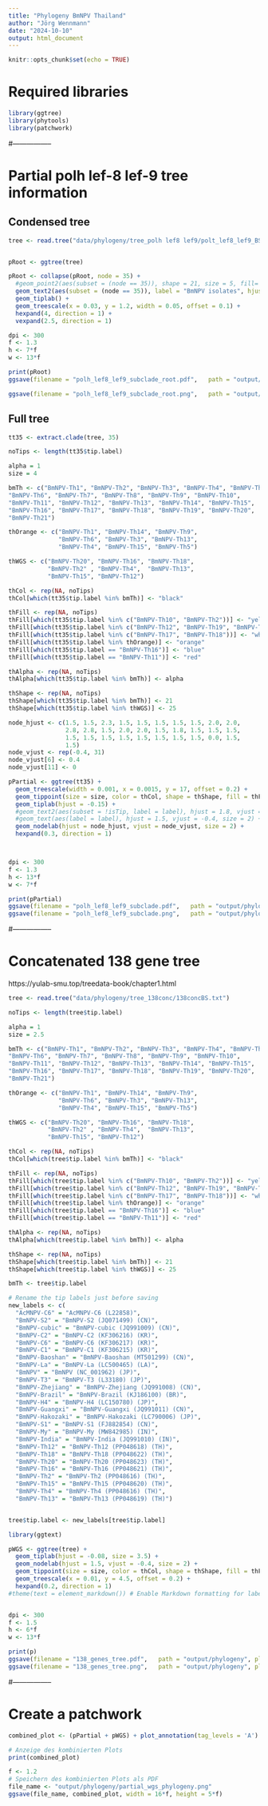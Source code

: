 ```yaml
---
title: "Phylogeny BmNPV Thailand"
author: "Jörg Wennmann"
date: "2024-10-10"
output: html_document
---
```


```r
knitr::opts_chunk$set(echo = TRUE)
```

# Required libraries

```r
library(ggtree)
library(phytools)
library(patchwork)
```

#-----------------

# Partial polh lef-8 lef-9 tree information

## Condensed tree

```r
tree <- read.tree("data/phylogeny/tree_polh lef8 lef9/polt_lef8_lef9_BS.txt")


pRoot <- ggtree(tree)

pRoot <- collapse(pRoot, node = 35) + 
  #geom_point2(aes(subset = (node == 35)), shape = 21, size = 5, fill='black') +
  geom_text2(aes(subset = (node == 35)), label = "BmNPV isolates", hjust = -0.05) +
  geom_tiplab() +
  geom_treescale(x = 0.03, y = 1.2, width = 0.05, offset = 0.1) +
  hexpand(4, direction = 1) +
  vexpand(2.5, direction = 1)

dpi <- 300
f <- 1.3
h <- 7*f
w <- 13*f

print(pRoot)
ggsave(filename = "polh_lef8_lef9_subclade_root.pdf",   path = "output/phylogeny", plot = pRoot, height = h*f, width = w*f, units = "cm", dpi = dpi, device = "pdf")

ggsave(filename = "polh_lef8_lef9_subclade_root.png",   path = "output/phylogeny", plot = pRoot, height = h*f, width = w*f, units = "cm", dpi = dpi, device = "png")
```

## Full tree

```r
tt35 <- extract.clade(tree, 35)

noTips <- length(tt35$tip.label)

alpha = 1
size = 4

bmTh <- c("BmNPV-Th1", "BmNPV-Th2", "BmNPV-Th3", "BmNPV-Th4", "BmNPV-Th5", 
"BmNPV-Th6", "BmNPV-Th7", "BmNPV-Th8", "BmNPV-Th9", "BmNPV-Th10", 
"BmNPV-Th11", "BmNPV-Th12", "BmNPV-Th13", "BmNPV-Th14", "BmNPV-Th15", 
"BmNPV-Th16", "BmNPV-Th17", "BmNPV-Th18", "BmNPV-Th19", "BmNPV-Th20", 
"BmNPV-Th21")

thOrange <- c("BmNPV-Th1", "BmNPV-Th14", "BmNPV-Th9", 
              "BmNPV-Th6", "BmNPV-Th3", "BmNPV-Th13", 
              "BmNPV-Th4", "BmNPV-Th15", "BmNPV-Th5")

thWGS <- c("BmNPV-Th20", "BmNPV-Th16", "BmNPV-Th18", 
           "BmNPV-Th2" , "BmNPV-Th4",  "BmNPV-Th13",
           "BmNPV-Th15", "BmNPV-Th12")

thCol <- rep(NA, noTips)
thCol[which(tt35$tip.label %in% bmTh)] <- "black"

thFill <- rep(NA, noTips)
thFill[which(tt35$tip.label %in% c("BmNPV-Th10", "BmNPV-Th2"))] <- "yellow"
thFill[which(tt35$tip.label %in% c("BmNPV-Th12", "BmNPV-Th19", "BmNPV-Th20"))] <- "black"
thFill[which(tt35$tip.label %in% c("BmNPV-Th17", "BmNPV-Th18"))] <- "white"
thFill[which(tt35$tip.label %in% thOrange)] <- "orange"
thFill[which(tt35$tip.label == "BmNPV-Th16")] <- "blue"
thFill[which(tt35$tip.label == "BmNPV-Th11")] <- "red"

thAlpha <- rep(NA, noTips)
thAlpha[which(tt35$tip.label %in% bmTh)] <- alpha

thShape <- rep(NA, noTips)
thShape[which(tt35$tip.label %in% bmTh)] <- 21
thShape[which(tt35$tip.label %in% thWGS)] <- 25

node_hjust <- c(1.5, 1.5, 2.3, 1.5, 1.5, 1.5, 1.5, 1.5, 2.0, 2.0, 
                2.8, 2.8, 1.5, 2.0, 2.0, 1.5, 1.8, 1.5, 1.5, 1.5, 
                1.5, 1.5, 1.5, 1.5, 1.5, 1.5, 1.5, 1.5, 0.0, 1.5, 
                1.5)
node_vjust <- rep(-0.4, 31)
node_vjust[6] <- 0.4
node_vjust[11] <- 0

pPartial <- ggtree(tt35) +
  geom_treescale(width = 0.001, x = 0.0015, y = 17, offset = 0.2) +
  geom_tippoint(size = size, color = thCol, shape = thShape, fill = thFill, alpha = thAlpha) +
  geom_tiplab(hjust = -0.15) +
  #geom_text2(aes(subset = !isTip, label = label), hjust = 1.8, vjust = -0.4, size = 2) +
  #geom_text(aes(label = label), hjust = 1.5, vjust = -0.4, size = 2) +
  geom_nodelab(hjust = node_hjust, vjust = node_vjust, size = 2) +
  hexpand(0.3, direction = 1)



dpi <- 300
f <- 1.3
h <- 13*f
w <- 7*f

print(pPartial)
ggsave(filename = "polh_lef8_lef9_subclade.pdf",   path = "output/phylogeny", plot = pPartial, height = h*f, width = w*f, units = "cm", dpi = dpi, device = "pdf")
ggsave(filename = "polh_lef8_lef9_subclade.png",   path = "output/phylogeny", plot = pPartial, height = h*f, width = w*f, units = "cm", dpi = dpi, device = "png")
```

#-----------------

# Concatenated 138 gene tree

https://yulab-smu.top/treedata-book/chapter1.html

```r
tree <- read.tree("data/phylogeny/tree_138conc/138concBS.txt")

noTips <- length(tree$tip.label)

alpha = 1
size = 2.5

bmTh <- c("BmNPV-Th1", "BmNPV-Th2", "BmNPV-Th3", "BmNPV-Th4", "BmNPV-Th5", 
"BmNPV-Th6", "BmNPV-Th7", "BmNPV-Th8", "BmNPV-Th9", "BmNPV-Th10", 
"BmNPV-Th11", "BmNPV-Th12", "BmNPV-Th13", "BmNPV-Th14", "BmNPV-Th15", 
"BmNPV-Th16", "BmNPV-Th17", "BmNPV-Th18", "BmNPV-Th19", "BmNPV-Th20", 
"BmNPV-Th21")

thOrange <- c("BmNPV-Th1", "BmNPV-Th14", "BmNPV-Th9", 
              "BmNPV-Th6", "BmNPV-Th3", "BmNPV-Th13", 
              "BmNPV-Th4", "BmNPV-Th15", "BmNPV-Th5")

thWGS <- c("BmNPV-Th20", "BmNPV-Th16", "BmNPV-Th18", 
           "BmNPV-Th2" , "BmNPV-Th4",  "BmNPV-Th13",
           "BmNPV-Th15", "BmNPV-Th12")

thCol <- rep(NA, noTips)
thCol[which(tree$tip.label %in% bmTh)] <- "black"

thFill <- rep(NA, noTips)
thFill[which(tree$tip.label %in% c("BmNPV-Th10", "BmNPV-Th2"))] <- "yellow"
thFill[which(tree$tip.label %in% c("BmNPV-Th12", "BmNPV-Th19", "BmNPV-Th20"))] <- "black"
thFill[which(tree$tip.label %in% c("BmNPV-Th17", "BmNPV-Th18"))] <- "white"
thFill[which(tree$tip.label %in% thOrange)] <- "orange"
thFill[which(tree$tip.label == "BmNPV-Th16")] <- "blue"
thFill[which(tree$tip.label == "BmNPV-Th11")] <- "red"

thAlpha <- rep(NA, noTips)
thAlpha[which(tree$tip.label %in% bmTh)] <- alpha

thShape <- rep(NA, noTips)
thShape[which(tree$tip.label %in% bmTh)] <- 21
thShape[which(tree$tip.label %in% thWGS)] <- 25

bmTh <- tree$tip.label

# Rename the tip labels just before saving
new_labels <- c(
  "AcMNPV-C6" = "AcMNPV-C6 (L22858)", 
  "BmNPV-S2" = "BmNPV-S2 (JQ071499) (CN)", 
  "BmNPV-cubic" = "BmNPV-cubic (JQ991009) (CN)",
  "BmNPV-C2" = "BmNPV-C2 (KF306216) (KR)",
  "BmNPV-C6" = "BmNPV-C6 (KF306217) (KR)",
  "BmNPV-C1" = "BmNPV-C1 (KF306215) (KR)",
  "BmNPV-Baoshan" = "BmNPV-Baoshan (MT501299) (CN)",
  "BmNPV-La" = "BmNPV-La (LC500465) (LA)",
  "BmNPV" = "BmNPV (NC_001962) (JP)",
  "BmNPV-T3" = "BmNPV-T3 (L33180) (JP)",
  "BmNPV-Zhejiang" = "BmNPV-Zhejiang (JQ991008) (CN)",
  "BmNPV-Brazil" = "BmNPV-Brazil (KJ186100) (BR)",
  "BmNPV-H4" = "BmNPV-H4 (LC150780) (JP)",
  "BmNPV-Guangxi" = "BmNPV-Guangxi (JQ991011) (CN)", 
  "BmNPV-Hakozaki" = "BmNPV-Hakozaki (LC790006) (JP)",
  "BmNPV-S1" = "BmNPV-S1 (FJ882854) (CN)",
  "BmNPV-My" = "BmNPV-My (MW842985) (IN)",
  "BmNPV-India" = "BmNPV-India (JQ991010) (IN)",
  "BmNPV-Th12" = "BmNPV-Th12 (PP048618) (TH)", 
  "BmNPV-Th18" = "BmNPV-Th18 (PP048622) (TH)",
  "BmNPV-Th20" = "BmNPV-Th20 (PP048623) (TH)",
  "BmNPV-Th16" = "BmNPV-Th16 (PP048621) (TH)",
  "BmNPV-Th2" = "BmNPV-Th2 (PP048616) (TH)",
  "BmNPV-Th15" = "BmNPV-Th15 (PP048620) (TH)", 
  "BmNPV-Th4" = "BmNPV-Th4 (PP048616) (TH)", 
  "BmNPV-Th13" = "BmNPV-Th13 (PP048619) (TH)")


tree$tip.label <- new_labels[tree$tip.label]

library(ggtext)

pWGS <- ggtree(tree) +
  geom_tiplab(hjust = -0.08, size = 3.5) +
  geom_nodelab(hjust = 1.5, vjust = -0.4, size = 2) +
  geom_tippoint(size = size, color = thCol, shape = thShape, fill = thFill, alpha = thAlpha) +
  geom_treescale(x = 0.01, y = 4.5, offset = 0.2) +
  hexpand(0.2, direction = 1)
#theme(text = element_markdown()) # Enable Markdown formatting for labels


dpi <- 300
f <- 1.5
h <- 6*f
w <- 13*f

print(p)
ggsave(filename = "138_genes_tree.pdf",   path = "output/phylogeny", plot = pWGS, height = h*f, width = w*f, units = "cm", dpi = dpi, device = "pdf")
ggsave(filename = "138_genes_tree.png",   path = "output/phylogeny", plot = pWGS, height = h*f, width = w*f, units = "cm", dpi = dpi, device = "png")
```

#-----------------

# Create a patchwork

```r
combined_plot <- (pPartial + pWGS) + plot_annotation(tag_levels = 'A')

# Anzeige des kombinierten Plots
print(combined_plot)

f <- 1.2
# Speichern des kombinierten Plots als PDF
file_name <- "output/phylogeny/partial_wgs_phylogeny.png"
ggsave(file_name, combined_plot, width = 16*f, height = 5*f)
```


